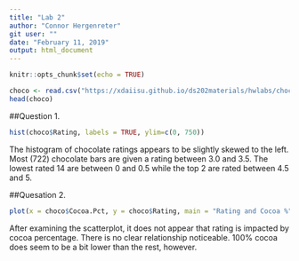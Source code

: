 ```yaml
---
title: "Lab 2"
author: "Connor Hergenreter"
git user: ""
date: "February 11, 2019"
output: html_document
---
```


```r
knitr::opts_chunk$set(echo = TRUE)
```

```r
choco <- read.csv("https://xdaiisu.github.io/ds202materials/hwlabs/choco.csv")
head(choco)
```

##Question 1.

```r
hist(choco$Rating, labels = TRUE, ylim=c(0, 750))
```

The histogram of chocolate ratings appears to be slightly skewed to the left. Most (722) chocolate bars are given a rating between 3.0 and 3.5. The lowest rated 14 are between 0 and 0.5 while the top 2 are rated between 4.5 and 5.

##Quesation 2.

```r
plot(x = choco$Cocoa.Pct, y = choco$Rating, main = "Rating and Cocoa %", xlab = "Cocoa %", ylab = "Rating", xlim = c(40, 100), ylim = c(1.0, 5.0))
```

After examining the scatterplot, it does not appear that rating is impacted by cocoa percentage. There is no clear relationship noticeable. 100% cocoa does seem to be a bit lower than the rest, however.